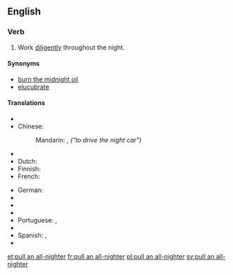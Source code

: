==English==

===Verb===
{{en-verb|head=[[pull]] [[an]] [[all-nighter]]|pulls an all-nighter|pulling an all-nighter|pulled an all-nighter}}

# {{context|idiomatic|informal}} Work [[diligently]] throughout the night.

====Synonyms====
* [[burn the midnight oil]]
* [[elucubrate]]

====Translations====
{{trans-top|work throughout the night}}
* {{trreq|ar}}
* Chinese:
*: Mandarin: {{t-|cmn|開夜車|sc=Hani}}, {{t-|cmn|开夜车|tr=kāi yèchē|sc=Hani}} ''("to drive the night car")''
* {{trreq|cs}}
* Dutch: {{t-|nl|'t nachtje doordoen|m}}
* Finnish: {{t-|fi|valvoa yötä myöten}}
* French: {{t-|fr|passer une nuit blanche à travailler}}
{{trans-mid}}
* German: {{qualifier|literally "to work on a night shift"}} {{t-|de|eine Nachtschicht einlegen}}
* {{trreq|hu}}
* {{trreq|it}}
* {{trreq|ja}}
* Portuguese: {{t+|pt|passar a noite em claro}}, {{t-|pt|virar a noite}}
* {{trreq|ru}}
* Spanish: {{t+|es|trasnochar}}, {{t-|es|pasar la noche en claro}}
* {{trreq|sv}}
{{trans-bottom}}

[[et:pull an all-nighter]]
[[fr:pull an all-nighter]]
[[pl:pull an all-nighter]]
[[sv:pull an all-nighter]]